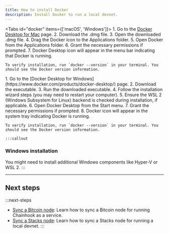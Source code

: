 ```yaml
---
title: How to install Docker
description: Install Docker to run a local devnet.
---
```



<Tabs id="docker" items={['macOS', 'Windows']}>
  <Tab value="macOS">
    1. Go to the [Docker Desktop for Mac](https://www.docker.com/products/docker-desktop/) page.
    2. Download the .dmg file.
    3. Open the downloaded .dmg file.
    4. Drag the Docker icon to the Applications folder.
    5. Open Docker from the Applications folder.
    6. Grant the necessary permissions if prompted.
    7. Docker Desktop icon will appear in the menu bar indicating that Docker is running.
  
    To verify installation, run `docker --version` in your terminal. You should see the Docker version information.
  </Tab>
  
  <Tab value="Windows">
    1. Go to the [Docker Desktop for Windows](https://www.docker.com/products/docker-desktop/) page.
    2. Download the executable.
    3. Run the downloaded executable.
    4. Follow the installation wizard steps (you may need to restart your computer).
    5. Ensure the WSL 2 (Windows Subsystem for Linux) backend is checked during installation, if applicable.
    6. Open Docker Desktop from the Start menu.
    7. Grant the necessary permissions if prompted.
    8. Docker icon will appear in the system tray indicating Docker is running.

    To verify installation, run `docker --version` in your terminal. You should see the Docker version information.
  
    :::callout
### Windows installation
You might need to install additional Windows components like Hyper-V or WSL 2.
:::
  </Tab>
</Tabs>

---

## Next steps

:::next-steps
- [Sync a Bitcoin node](/resources/guides/sync-a-bitcoin-node): Learn how to sync a Bitcoin node for running Chainhook as a service.
- [Sync a Stacks node](/resources/guides/sync-a-stacks-node): Learn how to sync a Stacks node for running a local devnet.
:::